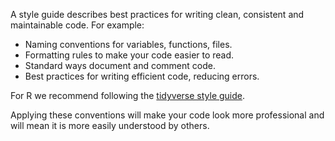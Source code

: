 <!-- Code follows a style guide -->

A style guide describes best practices for writing clean, consistent and maintainable code. For example:

-   Naming conventions for variables, functions, files.
-   Formatting rules to make your code easier to read.
-   Standard ways document and comment code.
-   Best practices for writing efficient code, reducing errors.

For R we recommend following the [tidyverse style guide](https://style.tidyverse.org/).

Applying these conventions will make your code look more professional and will mean it is more easily understood by others.
